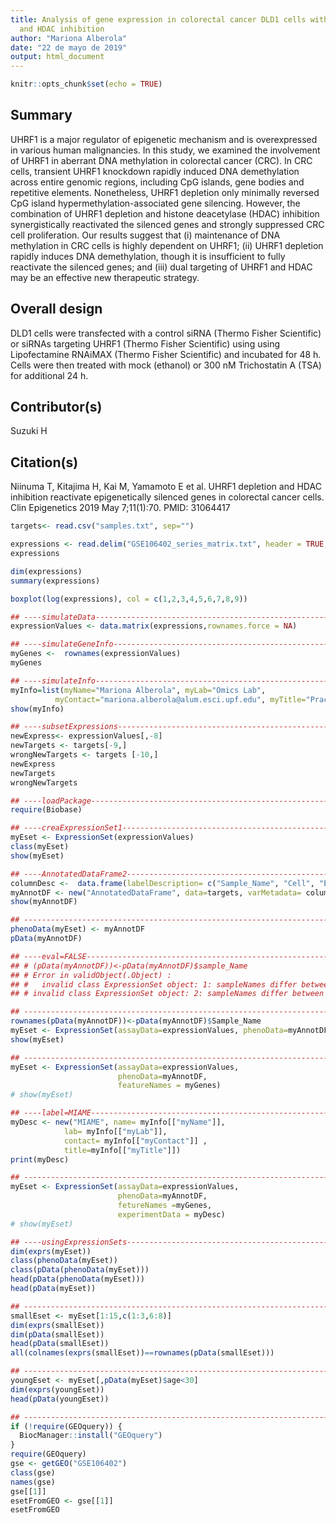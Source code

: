 ```yaml
---
title: Analysis of gene expression in colorectal cancer DLD1 cells with UHRF1 depletion
  and HDAC inhibition
author: "Mariona Alberola"
date: "22 de mayo de 2019"
output: html_document
---
```


```r
knitr::opts_chunk$set(echo = TRUE)
```
## Summary	
UHRF1 is a major regulator of epigenetic mechanism and is overexpressed in various human malignancies. In this study, we examined the involvement of UHRF1 in aberrant DNA methylation in colorectal cancer (CRC). In CRC cells, transient UHRF1 knockdown rapidly induced DNA demethylation across entire genomic regions, including CpG islands, gene bodies and repetitive elements. Nonetheless, UHRF1 depletion only minimally reversed CpG island hypermethylation-associated gene silencing. However, the combination of UHRF1 depletion and histone deacetylase (HDAC) inhibition synergistically reactivated the silenced genes and strongly suppressed CRC cell proliferation. Our results suggest that (i) maintenance of DNA methylation in CRC cells is highly dependent on UHRF1; (ii) UHRF1 depletion rapidly induces DNA demethylation, though it is insufficient to fully reactivate the silenced genes; and (iii) dual targeting of UHRF1 and HDAC may be an effective new therapeutic strategy.
 	
## Overall design	
DLD1 cells were transfected with a control siRNA (Thermo Fisher Scientific) or siRNAs targeting UHRF1 (Thermo Fisher Scientific) using using Lipofectamine RNAiMAX (Thermo Fisher Scientific) and incubated for 48 h. Cells were then treated with mock (ethanol) or 300 nM Trichostatin A (TSA) for additional 24 h.
 	
## Contributor(s)	
Suzuki H

## Citation(s)	
Niinuma T, Kitajima H, Kai M, Yamamoto E et al. UHRF1 depletion and HDAC inhibition reactivate epigenetically silenced genes in colorectal cancer cells. Clin Epigenetics 2019 May 7;11(1):70. PMID: 31064417






```r
targets<- read.csv("samples.txt", sep="")
```

```r
expressions <- read.delim("GSE106402_series_matrix.txt", header = TRUE, row.names = 1)
expressions
```

```r
dim(expressions)
summary(expressions)
```

```r
boxplot(log(expressions), col = c(1,2,3,4,5,6,7,8,9))
```
```r

## ----simulateData--------------------------------------------------------
expressionValues <- data.matrix(expressions,rownames.force = NA)
```



```r
## ----simulateGeneInfo----------------------------------------------------
myGenes <-  rownames(expressionValues)
myGenes
```

```r

## ----simulateInfo--------------------------------------------------------
myInfo=list(myName="Mariona Alberola", myLab="Omics Lab", 
          myContact="mariona.alberola@alum.esci.upf.edu", myTitle="Practical Exercise on ExpressionSets")
show(myInfo)
```


```r
## ----subsetExpressions---------------------------------------------------
newExpress<- expressionValues[,-8]
newTargets <- targets[-9,]
wrongNewTargets <- targets [-10,]
newExpress
newTargets
wrongNewTargets
```


```r
## ----loadPackage---------------------------------------------------------
require(Biobase)
```


```r
## ----creaExpressionSet1--------------------------------------------------
myEset <- ExpressionSet(expressionValues)
class(myEset)
show(myEset)
```


```r
## ----AnnotatedDataFrame2-------------------------------------------------
columnDesc <-  data.frame(labelDescription= c("Sample_Name", "Cell", "Experiment_Type", "TSA", "Replicate"))
myAnnotDF <- new("AnnotatedDataFrame", data=targets, varMetadata= columnDesc)
show(myAnnotDF)
```


```r
## ------------------------------------------------------------------------
phenoData(myEset) <- myAnnotDF
pData(myAnnotDF)

## ----eval=FALSE----------------------------------------------------------
## # (pData(myAnnotDF))<-pData(myAnnotDF)$sample_Name
## # Error in validObject(.Object) :
## #   invalid class ExpressionSet object: 1: sampleNames differ between assayData and phenoData
## # invalid class ExpressionSet object: 2: sampleNames differ between phenoData and protocolData
```


```r
## ------------------------------------------------------------------------
rownames(pData(myAnnotDF))<-pData(myAnnotDF)$Sample_Name
myEset <- ExpressionSet(assayData=expressionValues, phenoData=myAnnotDF)
show(myEset)
```


```r
## ------------------------------------------------------------------------
myEset <- ExpressionSet(assayData=expressionValues, 
                        phenoData=myAnnotDF, 
                        featureNames = myGenes)
# show(myEset)
```


```r
## ----label=MIAME---------------------------------------------------------
myDesc <- new("MIAME", name= myInfo[["myName"]],
            lab= myInfo[["myLab"]],
            contact= myInfo[["myContact"]] ,
            title=myInfo[["myTitle"]])
print(myDesc)
```


```r
## ------------------------------------------------------------------------
myEset <- ExpressionSet(assayData=expressionValues, 
                        phenoData=myAnnotDF,
                        fetureNames =myGenes,
                        experimentData = myDesc)
# show(myEset)
```


```r
## ----usingExpressionSets-------------------------------------------------
dim(exprs(myEset))
class(phenoData(myEset))
class(pData(phenoData(myEset)))
head(pData(phenoData(myEset)))
head(pData(myEset))
```


```r
## ------------------------------------------------------------------------
smallEset <- myEset[1:15,c(1:3,6:8)]
dim(exprs(smallEset))
dim(pData(smallEset))
head(pData(smallEset))
all(colnames(exprs(smallEset))==rownames(pData(smallEset)))
```


```r
## ------------------------------------------------------------------------
youngEset <- myEset[,pData(myEset)$age<30]
dim(exprs(youngEset))
head(pData(youngEset))
```


```r
## ------------------------------------------------------------------------
if (!require(GEOquery)) {
  BiocManager::install("GEOquery")
}
require(GEOquery)
gse <- getGEO("GSE106402")
class(gse)
names(gse)
gse[[1]]
esetFromGEO <- gse[[1]]
esetFromGEO
```



